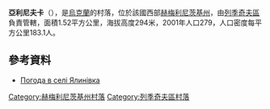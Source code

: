 {{coord|49|24|25|N|27|46|36|E|scale:100000|display=title}}

'''亞利尼夫卡'''（{{lang-uk|Ялинівка}}），是[[烏克蘭|烏克蘭]]的村落，位於該國西部[[赫梅利尼茨基州|赫梅利尼茨基州]]，由[[列季奇夫區|列季奇夫區]]負責管轄，面積1.52平方公里，海拔高度294米，2001年人口279，人口密度每平方公里183.1人。

==參考資料==
* [http://weather.in.ua/ua/hmel'nickaja/29556 Погода в селі Ялинівка] {{Wayback|url=http://weather.in.ua/ua/hmel'nickaja/29556 |date=20160305091845 }}

{{DEFAULTSORT:Ялинівка}}
[[Category:赫梅利尼茨基州村落|Category:赫梅利尼茨基州村落]]
[[Category:列季奇夫區村落|Category:列季奇夫區村落]]


{{Khmelnytskyi-geo-stub}}